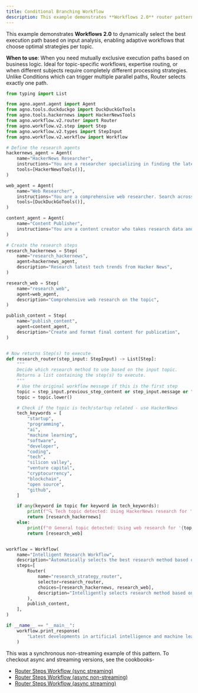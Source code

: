 ```yaml
---
title: Conditional Branching Workflow
description: This example demonstrates **Workflows 2.0** router pattern for intelligent, content-based workflow routing.
---
```


This example demonstrates **Workflows 2.0** to dynamically select the best execution path based on input 
analysis, enabling adaptive workflows that choose optimal strategies per topic.

**When to use**: When you need mutually exclusive execution paths based on business logic.
Ideal for topic-specific workflows, expertise routing, or when different subjects require 
completely different processing strategies. Unlike Conditions which can trigger multiple 
parallel paths, Router selects exactly one path.

```python router_steps_workflow.py
from typing import List

from agno.agent.agent import Agent
from agno.tools.duckduckgo import DuckDuckGoTools
from agno.tools.hackernews import HackerNewsTools
from agno.workflow.v2.router import Router
from agno.workflow.v2.step import Step
from agno.workflow.v2.types import StepInput
from agno.workflow.v2.workflow import Workflow

# Define the research agents
hackernews_agent = Agent(
    name="HackerNews Researcher",
    instructions="You are a researcher specializing in finding the latest tech news and discussions from Hacker News. Focus on startup trends, programming topics, and tech industry insights.",
    tools=[HackerNewsTools()],
)

web_agent = Agent(
    name="Web Researcher",
    instructions="You are a comprehensive web researcher. Search across multiple sources including news sites, blogs, and official documentation to gather detailed information.",
    tools=[DuckDuckGoTools()],
)

content_agent = Agent(
    name="Content Publisher",
    instructions="You are a content creator who takes research data and creates engaging, well-structured articles. Format the content with proper headings, bullet points, and clear conclusions.",
)

# Create the research steps
research_hackernews = Step(
    name="research_hackernews",
    agent=hackernews_agent,
    description="Research latest tech trends from Hacker News",
)

research_web = Step(
    name="research_web",
    agent=web_agent,
    description="Comprehensive web research on the topic",
)

publish_content = Step(
    name="publish_content",
    agent=content_agent,
    description="Create and format final content for publication",
)


# Now returns Step(s) to execute
def research_router(step_input: StepInput) -> List[Step]:
    """
    Decide which research method to use based on the input topic.
    Returns a list containing the step(s) to execute.
    """
    # Use the original workflow message if this is the first step
    topic = step_input.previous_step_content or step_input.message or ""
    topic = topic.lower()

    # Check if the topic is tech/startup related - use HackerNews
    tech_keywords = [
        "startup",
        "programming",
        "ai",
        "machine learning",
        "software",
        "developer",
        "coding",
        "tech",
        "silicon valley",
        "venture capital",
        "cryptocurrency",
        "blockchain",
        "open source",
        "github",
    ]

    if any(keyword in topic for keyword in tech_keywords):
        print(f"🔍 Tech topic detected: Using HackerNews research for '{topic}'")
        return [research_hackernews]
    else:
        print(f"🌐 General topic detected: Using web research for '{topic}'")
        return [research_web]


workflow = Workflow(
    name="Intelligent Research Workflow",
    description="Automatically selects the best research method based on topic, then publishes content",
    steps=[
        Router(
            name="research_strategy_router",
            selector=research_router,
            choices=[research_hackernews, research_web],
            description="Intelligently selects research method based on topic",
        ),
        publish_content,
    ],
)

if __name__ == "__main__":
    workflow.print_response(
        "Latest developments in artificial intelligence and machine learning"
    )
```

This was a synchronous non-streaming example of this pattern. To checkout async and streaming versions, see the cookbooks-
- [Router Steps Workflow (sync streaming)](https://github.com/agno-agi/agno/tree/main/cookbook/workflows_2/sync/05_workflows_conditional_branching/router_steps_workflow_stream.py)
- [Router Steps Workflow (async non-streaming)](https://github.com/agno-agi/agno/tree/main/cookbook/workflows_2/async/05_workflows_conditional_branching/router_steps_workflow.py)
- [Router Steps Workflow (async streaming)](https://github.com/agno-agi/agno/tree/main/cookbook/workflows_2/async/05_workflows_conditional_branching/router_steps_workflow_stream.py)